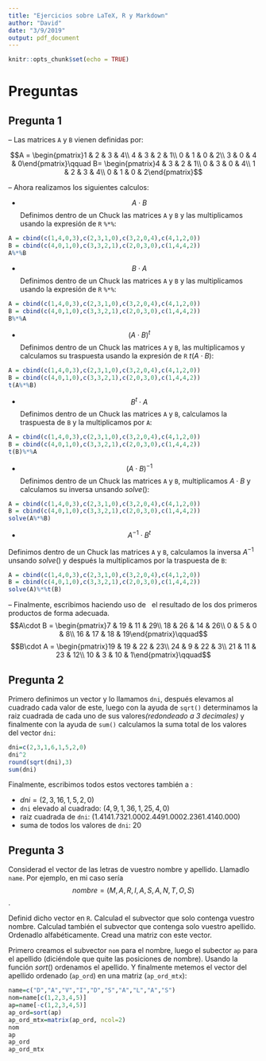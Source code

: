 ```yaml
---
title: "Ejercicios sobre LaTeX, R y Markdown"
author: "David"
date: "3/9/2019"
output: pdf_document
---
```


```r
knitr::opts_chunk$set(echo = TRUE)
```


# Preguntas

## Pregunta 1

-- Las matrices `A` y `B` vienen definidas por: 

$$A = \begin{pmatrix}1 & 2 & 3 & 4\\ 4 & 3 & 2 & 1\\ 0 & 1 & 0 & 2\\ 3 & 0 & 4 & 0\end{pmatrix}\qquad B= \begin{pmatrix}4 & 3 & 2 & 1\\ 0 & 3 & 0 & 4\\ 1 & 2 & 3 & 4\\ 0 & 1 & 0 & 2\end{pmatrix}$$

-- Ahora realizamos los siguientes calculos:

- $$A\cdot B$$
Definimos dentro de un Chuck las matrices `A` y `B` y las multiplicamos usando la expresión de `R` `%*%`:

```r
A = cbind(c(1,4,0,3),c(2,3,1,0),c(3,2,0,4),c(4,1,2,0))
B = cbind(c(4,0,1,0),c(3,3,2,1),c(2,0,3,0),c(1,4,4,2))
A%*%B
```


- $$B\cdot A$$
Definimos dentro de un Chuck las matrices `A` y `B` y las multiplicamos usando la expresión de `R` `%*%`:
```r
A = cbind(c(1,4,0,3),c(2,3,1,0),c(3,2,0,4),c(4,1,2,0))
B = cbind(c(4,0,1,0),c(3,3,2,1),c(2,0,3,0),c(1,4,4,2))
B%*%A
```

- $$(A\cdot B)^t$$
Definimos dentro de un Chuck las matrices `A` y `B`, las multiplicamos y calculamos su traspuesta usando la expresión de `R` $t(A\cdot B)$:
```r
A = cbind(c(1,4,0,3),c(2,3,1,0),c(3,2,0,4),c(4,1,2,0))
B = cbind(c(4,0,1,0),c(3,3,2,1),c(2,0,3,0),c(1,4,4,2))
t(A%*%B)
```

- $$B^t\cdot A$$
Definimos dentro de un Chuck las matrices `A` y `B`, calculamos la traspuesta de `B` y la multiplicamos por `A`:
```r
A = cbind(c(1,4,0,3),c(2,3,1,0),c(3,2,0,4),c(4,1,2,0))
B = cbind(c(4,0,1,0),c(3,3,2,1),c(2,0,3,0),c(1,4,4,2))
t(B)%*%A
```

- $$(A\cdot B)^{-1}$$
Definimos dentro de un Chuck las matrices `A` y `B`, multiplicamos $A\cdot B$ y calculamos su inversa unsando $solve()$:
```r
A = cbind(c(1,4,0,3),c(2,3,1,0),c(3,2,0,4),c(4,1,2,0))
B = cbind(c(4,0,1,0),c(3,3,2,1),c(2,0,3,0),c(1,4,4,2))
solve(A%*%B)
```

- $$A^{-1}\cdot B^t$$

Definimos dentro de un Chuck las matrices `A` y `B`, calculamos la inversa $A^{-1}$ unsando $solve()$ y después la multiplicamos por la traspuesta de `B`:
```r
A = cbind(c(1,4,0,3),c(2,3,1,0),c(3,2,0,4),c(4,1,2,0))
B = cbind(c(4,0,1,0),c(3,3,2,1),c(2,0,3,0),c(1,4,4,2))
solve(A)%*%t(B)
```


-- Finalmente, escribimos haciendo uso de \LaTeX\  el resultado de los dos primeros productos de forma adecuada.
$$A\cdot B = \begin{pmatrix}7 & 19 & 11 & 29\\ 18 & 26 & 14 & 26\\ 0 & 5 & 0 & 8\\ 16 & 17 & 18 & 19\end{pmatrix}\qquad$$
$$B\cdot A = \begin{pmatrix}19 & 19 & 22 & 23\\ 24 & 9 & 22 & 3\\ 21 & 11 & 23 & 12\\ 10 & 3 & 10 & 1\end{pmatrix}\qquad$$




## Pregunta 2

Primero definimos un vector y lo llamamos `dni`, después elevamos al cuadrado cada valor de este, luego con la ayuda de `sqrt()` determinamos la raiz cuadrada de cada uno de sus valores*(redondeado a 3 decimales)* y finalmente con la ayuda de `sum()` calculamos la suma total de los valores del vector `dni`:

```r
dni=c(2,3,1,6,1,5,2,0)
dni^2
round(sqrt(dni),3)
sum(dni)
```
Finalmente, escribimos todos estos vectores también a \LaTeX:

- $dni=(2,3,16,1,5,2,0)$
- `dni` elevado al cuadrado: $(4,9,1, 36,1, 25, 4,0)$
- raiz cuadrada de `dni`: $(1.414 1.732 1.000 2.449 1.000 2.236 1.414 0.000)$
- suma de todos los valores de `dni`: $20$


## Pregunta 3

Considerad el vector de las letras de vuestro nombre y apellido. Llamadlo `name`. Por ejemplo, en mi caso sería $$nombre = (M,A,R,I,A,S,A,N,T,O,S)$$.

Definid dicho vector en `R`. Calculad el subvector que solo contenga vuestro nombre. Calculad también el subvector que contenga solo vuestro apellido.
Ordenadlo alfabéticamente. Cread una matriz con este vector.

Primero creamos el subvector `nom` para el nombre, luego el subector `ap` para el apellido (diciéndole que quite las posiciones de nombre). Usando la función $sort()$ ordenamos el apellido. Y finalmente metemos el vector del apellido ordenado (`ap_ord`) en una matriz (`ap_ord_mtx`):


```r
name=c("D","A","V","I","D","S","A","L","A","S")
nom=name[c(1,2,3,4,5)]
ap=name[-c(1,2,3,4,5)]
ap_ord=sort(ap)
ap_ord_mtx=matrix(ap_ord, ncol=2)
nom
ap
ap_ord
ap_ord_mtx
```
